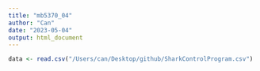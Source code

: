 ```yaml
---
title: "mb5370_04"
author: "Can"
date: "2023-05-04"
output: html_document
---
```


```r
data <- read.csv("/Users/can/Desktop/github/SharkControlProgram.csv")
```

